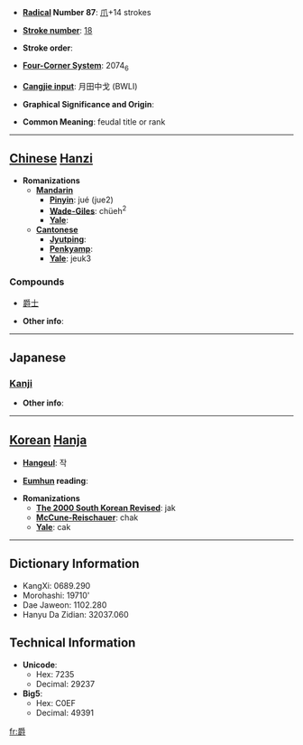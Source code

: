 * '''[[Wiktionary:Chinese radical index| Radical]] Number 87''': [[Wiktionary:Chinese radical index 爪|爪]]+14 strokes

* '''[[Wiktionary:Chinese total strokes index|Stroke number]]''': [[Wiktionary:Chinese total strokes index 18|18]]

* '''Stroke order''': 

* '''[[Wiktionary:Chinese four corner index|Four-Corner System]]''': 2074<sub>6</sub>

* '''[[Wiktionary:Chinese Cangjie index|Cangjie input]]''': 月田中戈 (BWLI)

* '''Graphical Significance and Origin''': 

* '''Common Meaning''': feudal title or rank

----

== [[Chinese]] [[Hanzi]] ==

* '''Romanizations'''
** '''[[Mandarin]]'''
*** '''[[Pinyin]]''': jué (jue2)
*** '''[[Wade-Giles]]''': chüeh<sup>2</sup>
*** '''[[Yale]]''': 
** '''[[Cantonese]]'''
*** '''[[Jyutping]]''':
*** '''[[Penkyamp]]''': 
*** '''[[Yale]]''': jeuk3

===Compounds===
*[[爵士]]

* '''Other info''': 

----

==Japanese==
===[[Kanji]]===
{{kanji|on readings=[[しゃく]] (shaku)
|kun readings=[[さかずき]] (sakazuki)
}}

* '''Other info''':  

----

== [[Korean]] [[Hanja]] ==

* '''[[Hangeul]]''': 작

* '''[[Eumhun]] reading''': 

* '''Romanizations'''
** '''[[The 2000 South Korean Revised Romanization|The 2000 South Korean Revised]]''': jak
** '''[[McCune-Reischauer]]''': chak
** '''[[Yale]]''': cak

----

== Dictionary Information ==

* KangXi: 0689.290
* Morohashi: 19710'
* Dae Jaweon: 1102.280
* Hanyu Da Zidian: 32037.060

== Technical Information ==

* '''Unicode''':
** Hex: 7235
** Decimal: 29237
* '''Big5''':
** Hex: C0EF
** Decimal: 49391

[[fr:爵]]